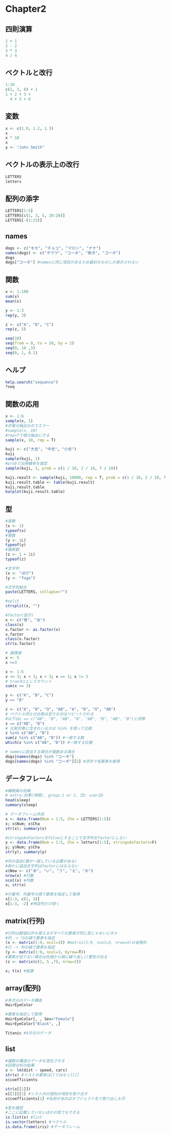 # Chapter2
## 四則演算
```r
1 + 1
2 - 2
3 * 3
4 / 4
```

## ベクトルと改行
```r
1:10
c(1, 3, 8) + 1
1 + 2 + 3 +
  4 + 5 + 6
```

## 変数
```r
x <- c(1.0, 1.2, 1.3)
x
x * 10
x
y <- "John Smith"
```

## ベクトルの表示上の改行
```r
LETTERS
letters
```

## 配列の添字
```r
LETTERS[1:5]
LETTERS[c(1, 3, 5, 20:26)]
LETTERS[-(1:23)]
```

## names
```r
dogs <- c("モモ", "チョコ", "マロン", "ナナ")
names(dogs) <- c("チワワ", "コーギ", "柴犬", "コーギ")
dogs
dogs["コーギ"] #namesに同じ項目があるため最初のものしか表示されない
```

## 関数
```r
x <- 1:100
sum(x)
mean(x)

y <- 1:3
rep(y, 3)

z <- c("A", "B", "C")
rep(z, 5)

seq(10)
seq(from = 0, to = 10, by = 2)
seq(0, 10 ,3)
seq(0, 1, 0.1)
```

## ヘルプ
```r
help.search("sequence")
?seq
```

## 関数の応用
```r
x <- 1:6
sample(x, 1)
#非復元抽出なのでエラー
#sample(x, 10)
#rep=Tで復元抽出にする
sample(x, 10, rep = T)

kuji <- c("大吉", "中吉", "小吉")
kuji
sample(kuji, 1)
#probで出現確率を設定
sample(kuji, 1, prob = c(1 / 10, 2 / 10, 7 / 10))

kuji.result <- sample(kuji, 10000, rep = T, prob = c(1 / 10, 2 / 10, 7 / 10))
kuji.result.table <- table(kuji.result)
kuji.result.table
barplot(kuji.result.table)
```

## 型
```r
#実数
(x <- 1)
typeof(x)
#整数
(y <- 1L)
typeof(y)
#複素数
(z <- 1 + 2i)
typeof(z)

#文字列
(x <- "ほげ")
(y <- "fuga")

#文字列結合
paste(LETTERS, collapse="")

#split
strsplit(x, "")

#factor(因子)
x <- c("男", "女")
class(x)
x.factor <- as.factor(x)
x.factor
class(x.factor)
str(x.factor)

# 論理値
x <- 5
x >=3

x <- 1:5
x <= 3; x < 3; x > 3; x == 3; x != 3
# trueを1としてカウント
sum(x >= 3)

y <- c("A", "B", "C")
y == "B"

z <- c("A", "B", "O", "AB", "A", "B", "O", "AB")
# ベクトル同士の比較は足りな分はリピートされる
#以下はz == c("AB", "B", "AB", "B", "AB", "B", "AB", "B")と同等
z == c("AB", "B")
# 比較対象に含まれいるかは %in% を使って比較
z %in% c("AB", "B")
sum(z %in% c("AB", "B")) #一致する数
which(z %in% c("AB", "B")) #一致する位置

# namesに該当する場合が複数ある場合
dogs[names(dogs) %in% "コーギ"]
dogs[names(dogs) %in% "コーギ"][2] #添字で各要素を取得
```

## データフレーム
```r
#睡眠薬の効果
# extra:効果(時間), group:1 or 2, ID: userID
head(sleep)
summary(sleep)

# データフレーム作成
x <- data.frame(Num = 1:5, Cha = LETTERS[1:5])
x; x$Num; x$Cha
str(x); summary(x)

#stringsAsFactorsをfalseにすることで文字列をfactorにしない
y <- data.frame(Num = 1:5, Cha = letters[1:5], stringsAsFactors=F)
y; y$Num; y$Cha
str(y); summary(y)

#列の追加(数が一致している必要がある)
#新たに追加文字列はfactorにはならない
x$New <- c("あ", "い", "う", "え", "お")
nrow(x) #行数
ncol(x) #列数
x; str(x)

#行番号、列番号の順で要素を指定して取得
x[1:3, c(1, 3)]
x[1:3, -2] #特定列だけ除く
```

## matrix(行列)
```r
#行列は数値以外も使えるがすべての要素が同じ型じゃないとダメ
#列 -> 行の順で要素を指定
(x <- matrix(1:9, ncol=3)) #matrix(1:9, ncol=3, nrow=3)の省略形
#行 -> 列の順で要素を指定
(y <- matrix(1:9, ncol=3, byrow=T))
#要素が足りない場合は先頭から順に繰り返し()警告が出る
(z <- matrix(c(2, 5 ,7), nrow=2))

x; t(x) #転置
```

## array(配列)
```r
#多次元のデータ構造
HairEyeColor

#要素を指定して取得
HairEyeColor[, , Sex="Female"] 
HairEyeColor["Black", ,]

Titanic #4次元のデータ
```

## list
```r
#複数の構造のデータを混在させる
#回帰分析の結果
x <- lm(dist ~ speed, cars)
str(x) #リストの要素は[]ではなく[[]]
x$coefficients

str(x[[1]])
x[[1]][1] #リスト内の個別の項目を取り出す
x$coefficients[1] #名前があればオブジェクト名で取り出しも可

#型を確認
#ここに記載していないほかの型でもできる
is.list(x) #list
is.vector(letters) #ベクトル
is.data.frame(iris) #データフレーム
```